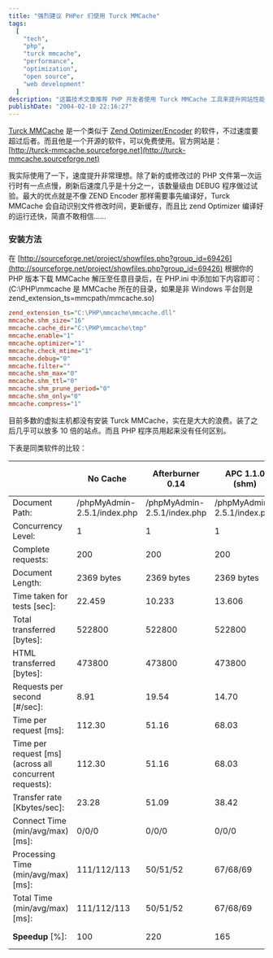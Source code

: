 ```yaml
---
title: "强烈建议 PHPer 们使用 Turck MMCache"
tags:
  [
    "tech",
    "php",
    "turck mmcache",
    "performance",
    "optimization",
    "open source",
    "web development"
  ]
description: "这篇技术文章推荐 PHP 开发者使用 Turck MMCache 工具来提升网站性能。作者详细介绍了这款开源软件的优势：它比 Zend Optimizer/Encoder 性能更好，可以免费使用，能自动识别文件修改并更新缓存，实际测试中速度提升显著。文章还提供了详细的安装方法、配置参数以及与其他同类工具（如 Afterburner、APC、PHP Accelerator 和 Zend Performance Suite）的性能对比数据，证明 Turck MMCache 在多项指标上表现最佳。"
publishDate: "2004-02-10 22:16:27"
---
```


[Turck MMCache](http://turck-mmcache.sourceforge.net/) 是一个类似于 [Zend Optimizer/Encoder](http://www.zend.com/) 的软件，不过速度要超过后者。而且他是一个开源的软件，可以免费使用。官方网站是：[http://turck-mmcache.sourceforge.net](http://turck-mmcache.sourceforge.net)

我实际使用了一下，速度提升非常理想。除了新的或修改过的 PHP 文件第一次运行时有一点点慢，刷新后速度几乎是十分之一，该数量级由 DEBUG 程序做过试验。最大的优点就是不像 ZEND Encoder 那样需要事先编译好，Turck MMCache 会自动识别文件修改时间，更新缓存，而且比 zend Optimizer 编译好的运行还快，简直不敢相信……

### 安装方法

在 [http://sourceforge.net/project/showfiles.php?group_id=69426](http://sourceforge.net/project/showfiles.php?group_id=69426) 根据你的 PHP 版本下载 MMCache 解压至任意目录后，在 PHP.ini 中添加如下内容即可：(C:\PHP\mmcache 是 MMCache 所在的目录，如果是非 Windows 平台则是 zend_extension_ts=mmcpath/mmcache.so)

```ini
zend_extension_ts="C:\PHP\mmcache\mmcache.dll"
mmcache.shm_size="16"
mmcache.cache_dir="C:\PHP\mmcache\tmp"
mmcache.enable="1"
mmcache.optimizer="1"
mmcache.check_mtime="1"
mmcache.debug="0"
mmcache.filter=""
mmcache.shm_max="0"
mmcache.shm_ttl="0"
mmcache.shm_prune_period="0"
mmcache.shm_only="0"
mmcache.compress="1"
```

目前多数的虚拟主机都没有安装 Turck MMCache，实在是大大的浪费。装了之后几乎可以放多 10 倍的站点。而且 PHP 程序员用起来没有任何区别。

下表是同类软件的比较：

|                                                         | No Cache                    | Afterburner 0.14            | APC 1.1.0 (shm)             | APC 2.0b                    | PHP Accelerator 1.3.3r2     | Turck MMCache 2.4.0\*       | Zend Performance Suite 3.5.0\*\* |
| ------------------------------------------------------- | --------------------------- | --------------------------- | --------------------------- | --------------------------- | --------------------------- | --------------------------- | -------------------------------- |
| Document Path:                                          | /phpMyAdmin-2.5.1/index.php | /phpMyAdmin-2.5.1/index.php | /phpMyAdmin-2.5.1/index.php | /phpMyAdmin-2.5.1/index.php | /phpMyAdmin-2.5.1/index.php | /phpMyAdmin-2.5.1/index.php | /phpMyAdmin-2.5.1/index.php      |
| Concurrency Level:                                      | 1                           | 1                           | 1                           | 1                           | 1                           | 1                           | 1                                |
| Complete requests:                                      | 200                         | 200                         | 200                         | 200                         | 200                         | 200                         | 200                              |
| Document Length:                                        | 2369 bytes                  | 2369 bytes                  | 2369 bytes                  | 2369 bytes                  | 2369 bytes                  | 2369 bytes                  | 2369 bytes                       |
| Time taken for tests [sec]:                             | 22.459                      | 10.233                      | 13.606                      | 4.864                       | 5.080                       | 4.622                       | 4.689                            |
| Total transferred [bytes]:                              | 522800                      | 522800                      | 522800                      | 522800                      | 529200                      | 522800                      | 522800                           |
| HTML transferred [bytes]:                               | 473800                      | 473800                      | 473800                      | 473800                      | 473800                      | 473800                      | 473800                           |
| Requests per second [#/sec]:                            | 8.91                        | 19.54                       | 14.70                       | 41.12                       | 39.37                       | **43.27**                   | 42.65                            |
| Time per request [ms]:                                  | 112.30                      | 51.16                       | 68.03                       | 24.32                       | 25.40                       | **23.11**                   | 23.45                            |
| Time per request [ms] (across all concurrent requests): | 112.30                      | 51.16                       | 68.03                       | 24.32                       | 25.40                       | **23.11**                   | 23.45                            |
| Transfer rate [Kbytes/sec]:                             | 23.28                       | 51.09                       | 38.42                       | 107.48                      | 104.17                      | 113.11                      | 111.49                           |
| Connect Time (min/avg/max) [ms]:                        | 0/0/0                       | 0/0/0                       | 0/0/0                       | 0/0/0                       | 0/0/0                       | 0/0/0                       | 0/0/0                            |
| Processing Time (min/avg/max) [ms]:                     | 111/112/113                 | 50/51/52                    | 67/68/69                    | 24/24/25                    | 25/25/26                    | 22/23/24                    | 23/23/24                         |
| Total Time (min/avg/max) [ms]:                          | 111/112/113                 | 50/51/52                    | 67/68/69                    | 24/24/25                    | 25/25/26                    | 22/23/24                    | 23/23/24                         |
| **Speedup** [%]:                                        | 100                         | 220                         | 165                         | 462                         | 442                         | **486 WINNER**              | 480 The second                   |
